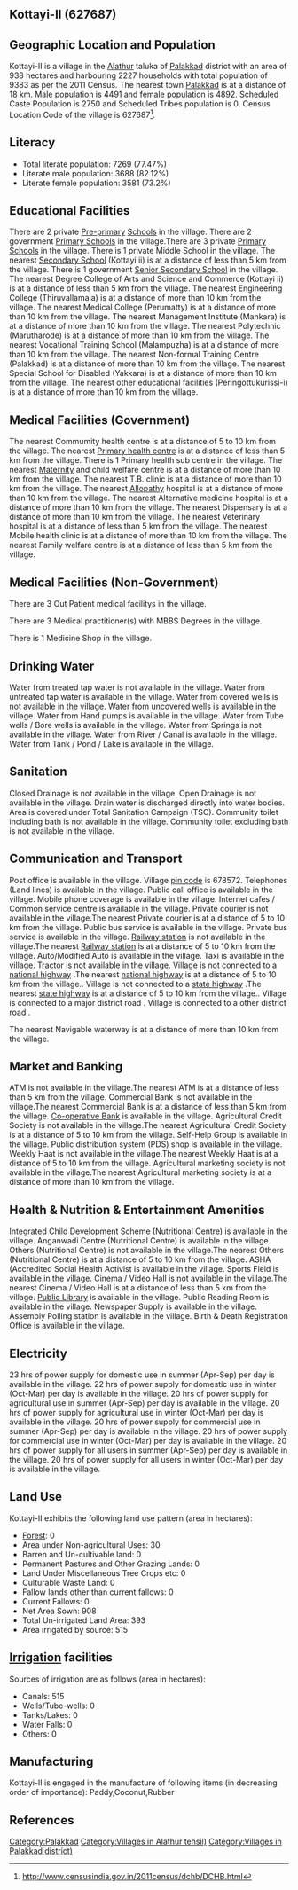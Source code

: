 {{Infobox settlement
| name=Kottayi-II
| native_name=
| native_name_lang=
| other_name=
| nickname=
| settlement_type=Village
| image_skyline=
| image_alt=
| image_caption=
| pushpin_map=India Kerala
| pushpin_label_position=right
| pushpin_map_alt=
| pushpin_map_caption=Location in Kerala, India
| latd=
| latm=
| lats=
| latNS=
| longd=
| longm=
| longs=
| longEW=
| coordinates_display=inline,title
| subdivision_type=Country
| subdivision_name={{flag|India}}
| subdivision_type1=[[States and territories of India|State]]
| subdivision_name1=Kerala 
| subdivision_type2=[[List of districts of India|District]]
| subdivision_name2=Palakkad
| subdivision_type3=Tahsil
| subdivision_name3=Alathur
| website=
| established_title=<!-- Established -->
| established_date=
| founder=
| named_for=
| government_type=
| governing_body=
| unit_pref=Metric=
| area_footnotes=
| area_rank=
| area_total_km2=9.38
| elevation_footnotes=
| elevation_m=
| population_total=9383
| population_as_of=2011
| population_rank=
| population_density_km2=1000
| population_demonym=
| population_footnotes=
| demographics_type1=Languages
| demographics1_title1=Official
| demographics1_info1=[[Malayalam language|Malayalam]]
| timezone1=[[Indian Standard Time|IST]]
| utc_offset1==+5:30
| postal_code_type=[[Postal Index Number|PIN]]
| postal_code=678572
| area_code_type=Telephone code
| area_code=
| registration_plate=
| blank1_name_sec1=Nearest city
| blank1_info_sec1=[[Palakkad]]
| blank2_name_sec1=[[Human sex ratio|Sex ratio]]
| blank2_info_sec1=1089 [[male|♂]]/[[female|♀]]
| blank3_name_sec1=Literacy
| blank3_info_sec1=77.47%
| blank1_name_sec2=[[2011 Census of India|2011 census]] code
| blank1_info_sec2=627687
| footnotes=
}}

== Kottayi-II (627687) ==

== Geographic Location and Population ==

Kottayi-II is a village in the [[Alathur]] taluka of [[Palakkad]] district with an area of 938 hectares and harbouring 2227 households with total population of 9383 as per the 2011 Census. The nearest town [[Palakkad]] is at a distance of 18 km. Male population is 4491 and female population is 4892. Scheduled Caste Population is 2750 and Scheduled Tribes population is 0. Census Location Code of the village is 627687<ref>http://www.censusindia.gov.in/2011census/dchb/DCHB.html</ref>.


== Literacy ==  
* Total literate population: 7269 (77.47%)
* Literate male population: 3688 (82.12%)
* Literate female population: 3581 (73.2%)


== Educational Facilities ==  
There are 2 private [[Pre-primary]] [[School]]s in the village.
There are 2 government [[Primary School]]s in the village.There are 3 private [[Primary School]]s in the village.
There is 1 private Middle School in the village.
The nearest [[Secondary School]] (Kottayi ii) is at a distance of less than 5 km from the village.
There is 1 government [[Senior Secondary School]] in the village.
The nearest Degree College of Arts and Science and Commerce (Kottayi ii) is at a distance of less than 5 km from the village.
The nearest Engineering College (Thiruvallamala) is at a distance of more than 10 km from the village.
The nearest Medical College (Perumatty) is at a distance of more than 10 km from the village.
The nearest Management Institute (Mankara) is at a distance of more than 10 km from the village.
The nearest Polytechnic (Marutharode) is at a distance of more than 10 km from the village.
The nearest Vocational Training School (Malampuzha) is at a distance of more than 10 km from the village.
The nearest Non-formal Training Centre (Palakkad) is at a distance of more than 10 km from the village.
The nearest Special School for Disabled (Yakkara) is at a distance of more than 10 km from the village.
The nearest other educational facilities (Peringottukurissi-i) is at a distance of more than 10 km from the village.


== Medical Facilities (Government) ==
The nearest Commumity health centre is at a distance of 5 to 10 km from the village.
The nearest [[Primary health centre]] is at a distance of less than 5 km from the village.
There is 1 Primary health sub centre in the village.
The nearest [[Maternity]] and child welfare centre is at a distance of more than 10 km from the village.
The nearest T.B. clinic is at a distance of more than 10 km from the village.
The nearest [[Allopathy]] hospital is at a distance of more than 10 km from the village.
The nearest Alternative medicine hospital is at a distance of more than 10 km from the village.
The nearest Dispensary is at a distance of more than 10 km from the village.
The nearest Veterinary hospital is at a distance of less than 5 km from the village.
The nearest Mobile health clinic is at a distance of more than 10 km from the village.
The nearest Family welfare centre is at a distance of less than 5 km from the village.


== Medical Facilities (Non-Government) ==
There are 3 Out Patient medical facilitys in the village.


There are 3 Medical practitioner(s) with MBBS Degrees in the village.



There is 1 Medicine Shop in the village.



== Drinking Water ==
Water from treated tap water is not available in the village.
Water from untreated tap water is available in the village.
Water from covered wells is not available in the village.
Water from uncovered wells is available in the village.
Water from Hand pumps is available in the village.
Water from Tube wells / Bore wells is available in the village.
Water from Springs is not available in the village.
Water from River / Canal is available in the village.
Water from Tank / Pond / Lake is available in the village.


== Sanitation ==
Closed Drainage is not available in the village.
Open Drainage is not available in the village.
Drain water is discharged directly into water bodies.
Area is covered under Total Sanitation Campaign (TSC).
Community toilet including bath is not available in the village.
Community toilet excluding bath is not available in the village.


== Communication and Transport ==
Post office is available in the village.
Village [[pin code]] is 678572.
Telephones (Land lines) is available in the village.
Public call office is available in the village.
Mobile phone coverage is available in the village.
Internet cafes / Common service centre is available in the village.
Private courier is not available in the village.The nearest Private courier is at a distance of 5 to 10 km from the village.
Public bus service is available in the village.
Private bus service is available in the village.
[[Railway station]] is not available in the village.The nearest [[Railway station]] is at a distance of 5 to 10 km from the village.
Auto/Modified Auto is available in the village.
Taxi is available in the village.
Tractor is not available in the village.
Village is not connected to a [[national highway]] .The nearest [[national highway]] is at a distance of 5 to 10 km from the village..
Village is not connected to a [[state highway]] .The nearest [[state highway]] is at a distance of 5 to 10 km from the village..
Village is connected to a major district road    .
Village is connected to a other district road  .



The nearest Navigable waterway is at a distance of more than 10 km from the village.



== Market and Banking ==
ATM is not available in the village.The nearest ATM is at a distance of less than 5 km from the village.
Commercial Bank is not available in the village.The nearest Commercial Bank is at a distance of less than 5 km from the village.
[[Co-operative Bank]] is available in the village.
Agricultural Credit Society is not available in the village.The nearest Agricultural Credit Society is at a distance of 5 to 10 km from the village.
Self-Help Group is available in the village.
Public distribution system (PDS) shop is available in the village.
Weekly Haat is not available in the village.The nearest Weekly Haat is at a distance of 5 to 10 km from the village.
Agricultural marketing society is not available in the village.The nearest Agricultural marketing society is at a distance of more than 10 km from the village.


== Health & Nutrition & Entertainment Amenities ==
Integrated Child Development Scheme (Nutritional Centre) is available in the village.
Anganwadi Centre (Nutritional Centre) is available in the village.
Others (Nutritional Centre) is not available in the village.The nearest Others (Nutritional Centre) is at a distance of 5 to 10 km from the village.
ASHA (Accredited Social Health Activist is available in the village.
Sports Field is available in the village.
Cinema / Video Hall is not available in the village.The nearest Cinema / Video Hall is at a distance of less than 5 km from the village.
[[Public Library]] is available in the village.
Public Reading Room is available in the village.
Newspaper Supply is available in the village.
Assembly Polling station is available in the village.
Birth & Death Registration Office is available in the village.


== Electricity ==
23 hrs of power supply for domestic use in summer (Apr-Sep) per day is available in the village.
22 hrs of power supply for domestic use in winter (Oct-Mar) per day is available in the village.
20 hrs of power supply for agricultural use in summer (Apr-Sep) per day is available in the village.
20 hrs of power supply for agricultural use in winter (Oct-Mar) per day is available in the village.
20 hrs of power supply for commercial use in summer (Apr-Sep) per day is available in the village.
20 hrs of power supply for commercial use in winter (Oct-Mar) per day is available in the village.
20 hrs of power supply for all users in summer (Apr-Sep) per day is available in the village.
20 hrs of power supply for all users in winter (Oct-Mar) per day is available in the village.


== Land Use ==
Kottayi-II exhibits the following land use pattern (area in hectares):
* [[Forest]]: 0
* Area under Non-agricultural Uses: 30
* Barren and Un-cultivable land: 0
* Permanent Pastures and Other Grazing Lands: 0
* Land Under Miscellaneous Tree Crops etc: 0
* Culturable Waste Land: 0
* Fallow lands other than current fallows: 0
* Current Fallows: 0
* Net Area Sown: 908
* Total Un-irrigated Land Area: 393
* Area irrigated by source: 515


== [[Irrigation]] facilities ==
Sources of irrigation are as follows (area in hectares):
* Canals: 515
* Wells/Tube-wells: 0
* Tanks/Lakes: 0
* Water Falls: 0
* Others: 0


== Manufacturing ==
Kottayi-II is engaged in the manufacture of following items (in decreasing order of importance): Paddy,Coconut,Rubber


[[Category:Palakkad]]
[[Category:Villages in Alathur tehsil)]]
[[Category:Villages in Palakkad district)]]


== References ==
{{Reflist}}


